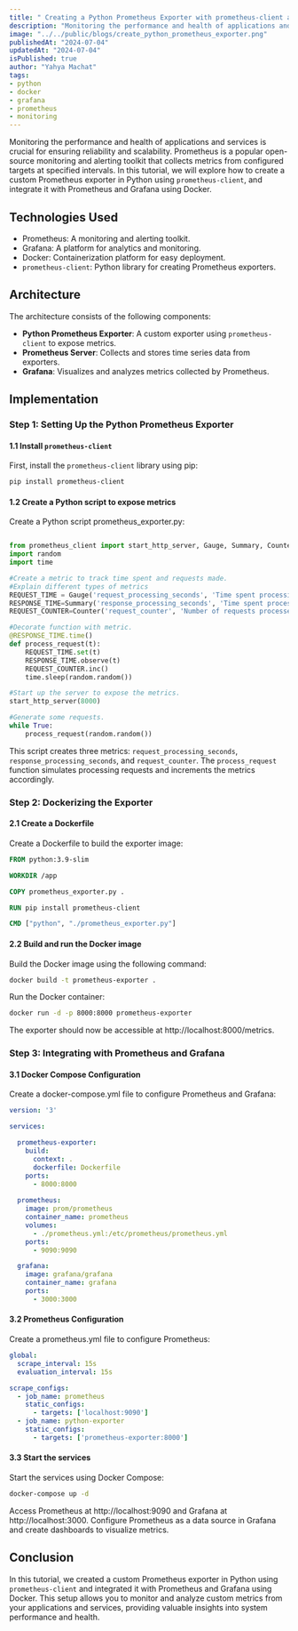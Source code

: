 ```yaml
---
title: " Creating a Python Prometheus Exporter with prometheus-client and Docker"
description: "Monitoring the performance and health of applications and services is crucial for ensuring reliability and scalability.\n Prometheus is a popular open-source monitoring and alerting toolkit that collects metrics from configured targets at specified intervals.\n In this tutorial, we will explore how to create a custom Prometheus exporter in Python using `prometheus-client`, and integrate it with Prometheus and Grafana using Docker."
image: "../../public/blogs/create_python_prometheus_exporter.png"
publishedAt: "2024-07-04"
updatedAt: "2024-07-04"
isPublished: true
author: "Yahya Machat"
tags:
- python
- docker
- grafana
- prometheus
- monitoring
---
```



Monitoring the performance and health of applications and services is crucial for ensuring reliability and scalability. Prometheus is a popular open-source monitoring and alerting toolkit that collects metrics from configured targets at specified intervals. In this tutorial, we will explore how to create a custom Prometheus exporter in Python using `prometheus-client`, and integrate it with Prometheus and Grafana using Docker.

## Technologies Used

- Prometheus: A monitoring and alerting toolkit.
- Grafana: A platform for analytics and monitoring.
- Docker: Containerization platform for easy deployment.
- `prometheus-client`: Python library for creating Prometheus exporters.

## Architecture

The architecture consists of the following components:

- **Python Prometheus Exporter**: A custom exporter using `prometheus-client` to expose metrics.
- **Prometheus Server**: Collects and stores time series data from exporters.
- **Grafana**: Visualizes and analyzes metrics collected by Prometheus.


## Implementation

### Step 1: Setting Up the Python Prometheus Exporter

#### 1.1 Install `prometheus-client`

First, install the `prometheus-client` library using pip:

```bash
pip install prometheus-client

```
#### 1.2 Create a Python script to expose metrics
Create a Python script prometheus_exporter.py:

```python

from prometheus_client import start_http_server, Gauge, Summary, Counter
import random
import time

#Create a metric to track time spent and requests made.
#Explain different types of metrics
REQUEST_TIME = Gauge('request_processing_seconds', 'Time spent processing request')
RESPONSE_TIME=Summary('response_processing_seconds', 'Time spent processing response')
REQUEST_COUNTER=Counter('request_counter', 'Number of requests processed')

#Decorate function with metric.
@RESPONSE_TIME.time()
def process_request(t):
    REQUEST_TIME.set(t)
    RESPONSE_TIME.observe(t)
    REQUEST_COUNTER.inc()
    time.sleep(random.random())

#Start up the server to expose the metrics.
start_http_server(8000)

#Generate some requests.
while True:
    process_request(random.random())

```
This script creates three metrics: `request_processing_seconds`, `response_processing_seconds`, and `request_counter`. The `process_request` function simulates processing requests and increments the metrics accordingly.

### Step 2: Dockerizing the Exporter
#### 2.1 Create a Dockerfile
Create a Dockerfile to build the exporter image:

```Dockerfile
FROM python:3.9-slim

WORKDIR /app

COPY prometheus_exporter.py .

RUN pip install prometheus-client

CMD ["python", "./prometheus_exporter.py"]
```

#### 2.2 Build and run the Docker image
Build the Docker image using the following command:

```bash
docker build -t prometheus-exporter .
```

Run the Docker container:

```bash
docker run -d -p 8000:8000 prometheus-exporter
```

The exporter should now be accessible at http://localhost:8000/metrics.

### Step 3: Integrating with Prometheus and Grafana

#### 3.1 Docker Compose Configuration
Create a docker-compose.yml file to configure Prometheus and Grafana:

```yaml
version: '3'

services:

  prometheus-exporter:
    build:
      context: .
      dockerfile: Dockerfile
    ports:
      - 8000:8000
  
  prometheus:
    image: prom/prometheus
    container_name: prometheus
    volumes:
      - ./prometheus.yml:/etc/prometheus/prometheus.yml
    ports:
      - 9090:9090

  grafana:
    image: grafana/grafana
    container_name: grafana
    ports:
      - 3000:3000
```

#### 3.2 Prometheus Configuration
Create a prometheus.yml file to configure Prometheus:

```yaml
global:
  scrape_interval: 15s
  evaluation_interval: 15s

scrape_configs:
  - job_name: prometheus
    static_configs:
      - targets: ['localhost:9090']
  - job_name: python-exporter
    static_configs:
      - targets: ['prometheus-exporter:8000']
```

#### 3.3 Start the services
Start the services using Docker Compose:

```bash
docker-compose up -d
```
Access Prometheus at http://localhost:9090 and Grafana at http://localhost:3000. Configure Prometheus as a data source in Grafana and create dashboards to visualize metrics.

## Conclusion

In this tutorial, we created a custom Prometheus exporter in Python using `prometheus-client` and integrated it with Prometheus and Grafana using Docker. This setup allows you to monitor and analyze custom metrics from your applications and services, providing valuable insights into system performance and health.